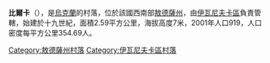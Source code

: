 {{Unreferenced|time=2020-09-13T07:05:55+00:00}}
{{coord|46|53|24|N|30|25|28|E|scale:30000|display=title}}

'''比爾卡'''（{{lang-uk|Білка}}），是[[烏克蘭|烏克蘭]]的村落，位於該國西南部[[敖德薩州|敖德薩州]]，由[[伊瓦尼夫卡區|伊瓦尼夫卡區]]負責管轄，始建於十九世紀，面積2.59平方公里，海拔高度7米，2001年人口919，人口密度每平方公里354.69人。

{{DEFAULTSORT:Білка}}
[[Category:敖德薩州村落|Category:敖德薩州村落]]
[[Category:伊瓦尼夫卡區村落|Category:伊瓦尼夫卡區村落]]


{{Odessa-geo-stub}}